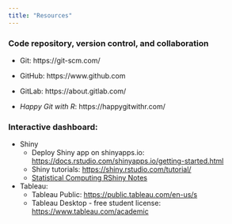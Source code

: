 ```yaml
---
title: "Resources"
---
```


### Code repository, version control, and collaboration

-   Git: https://git-scm.com/

-   GitHub: https://www.github.com

-   GitLab: https://about.gitlab.com/ 

-   *Happy Git with R*: https://happygitwithr.com/

### Interactive dashboard:

-   Shiny
    -   Deploy Shiny app on shinyapps.io: <https://docs.rstudio.com/shinyapps.io/getting-started.html>
    -   Shiny tutorials: <https://shiny.rstudio.com/tutorial/>
    -   [Statistical Computing RShiny Notes](https://sta323-sp22.github.io/slides/Lec18.html)
    
-   Tableau:
    -   Tableau Public: <https://public.tableau.com/en-us/s>
    -   Tableau Desktop - free student license: <https://www.tableau.com/academic>
